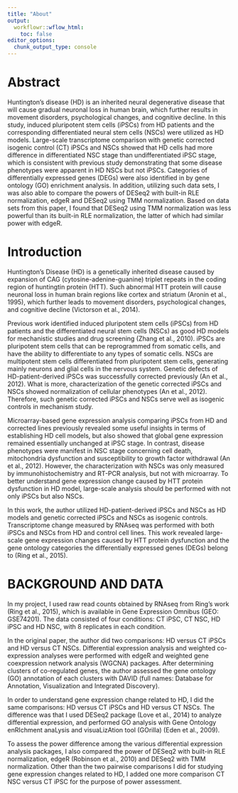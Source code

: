 ```yaml
---
title: "About"
output:
  workflowr::wflow_html:
    toc: false
editor_options:
  chunk_output_type: console
---
```


# **Abstract**

Huntington's disease (HD) is an inherited neural degenerative disease that will cause gradual neuronal loss in human brain, which further results in movement disorders, psychological changes, and cognitive decline. In this study, induced pluripotent stem cells (iPSCs) from HD patients and the corresponding differentiated neural stem cells (NSCs) were utilized as HD models. Large-scale transcriptome comparison with genetic corrected isogenic control (CT) iPSCs and NSCs showed that HD cells had more difference in differentiated NSC stage than undifferentiated iPSC stage, which is consistent with previous study demonstrating that some disease phenotypes were apparent in HD NSCs but not iPSCs. Categories of differentially expressed genes (DEGs) were also identified in by gene ontology (GO) enrichment analysis. In addition, utilizing such data sets, I was also able to compare the powers of DESeq2 with built-in RLE normalization, edgeR and DESeq2 using TMM normalization. Based on data sets from this paper, I found that DESeq2 using TMM normalization was less powerful than its built-in RLE normalization, the latter of which had similar power with edgeR. 

# **Introduction**

Huntington's Disease (HD) is a genetically inherited disease caused by expansion of CAG (cytosine-adenine-guanine) triplet repeats in the coding region of huntingtin protein (HTT). Such abnormal HTT protein will cause neuronal loss in human brain regions like cortex and striatum (Aronin et al., 1995), which further leads to movement disorders, psychological changes, and cognitive decline (Victorson et al., 2014).

Previous work identified induced pluripotent stem cells (iPSCs) from HD patients and the differentiated neural stem cells (NSCs) as good HD models for mechanistic studies and drug screening (Zhang et al., 2010). iPSCs are pluripotent stem cells that can be reprogrammed from somatic cells, and have the ability to differentiate to any types of somatic cells. NSCs are multipotent stem cells differentiated from pluripotent stem cells, generating mainly neurons and glial cells in the nervous system. Genetic defects of HD-patient-derived iPSCs was successfully corrected previously (An et al., 2012). What is more, characterization of the genetic corrected iPSCs and NSCs showed normalization of cellular phenotypes (An et al., 2012). Therefore, such genetic corrected iPSCs and NSCs serve well as isogenic controls in mechanism study. 

Microarray-based gene expression analysis comparing iPSCs from HD and corrected lines previously revealed some useful insights in terms of establishing HD cell models, but also showed that global gene expression remained essentially unchanged at iPSC stage. In contrast, disease phenotypes were manifest in NSC stage concerning cell death, mitochondria dysfunction and susceptibility to growth factor withdrawal (An et al., 2012). However, the characterization with NSCs was only measured by immunohistochemistry and RT-PCR analysis, but not with microarray. To better understand gene expression change caused by HTT protein dysfunction in HD model, large-scale analysis should be performed with not only iPSCs but also NSCs.

In this work, the author utilized HD-patient-derived iPSCs and NSCs as HD models and genetic corrected iPSCs and NSCs as isogenic controls. Transcriptome change measured by RNAseq was performed with both iPSCs and NSCs from HD and control cell lines. This work revealed large-scale gene expression changes caused by HTT protein dysfunction and the gene ontology categories the differentially expressed genes (DEGs) belong to (Ring et al., 2015). 

# **BACKGROUND AND DATA**

In my project, I used raw read counts obtained by RNAseq from Ring's work (Ring et al., 2015), which is available in Gene Expression Omnibus (GEO: GSE74201). The data consisted of four conditions: CT iPSC, CT NSC, HD iPSC and HD NSC, with 8 replicates in each condition. 

In the original paper, the author did two comparisons: HD versus CT iPSCs and HD versus CT NSCs. Differential expression analysis and weighted co-expression analyses were performed with edgeR and weighted gene coexpression network analysis (WGCNA) packages. After determining clusters of co-regulated genes, the author assessed the gene ontology (GO) annotation of each clusters with DAVID (full names: Database for Annotation, Visualization and Integrated Discovery).

In order to understand gene expression change related to HD, I did the same comparisons: HD versus CT iPSCs and HD versus CT NSCs. The difference was that I used DESeq2 package (Love et al., 2014) to analyze differential expression, and performed GO analysis with Gene Ontology enRIchment anaLysis and visuaLizAtion tool (GOrilla) (Eden et al., 2009). 

To assess the power difference among the various differential expression analysis packages, I also compared the power of DESeq2 with built-in RLE normalization, edgeR (Robinson et al., 2010) and DESeq2 with TMM normalization. Other than the two pairwise comparisons I did for studying gene expression changes related to HD, I added one more comparison CT NSC versus CT iPSC for the purpose of power assessment.

